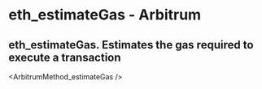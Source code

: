# eth_estimateGas  - Arbitrum

## eth_estimateGas. Estimates the gas required to execute a transaction


<ArbitrumMethod_estimateGas />
